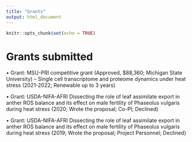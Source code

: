 ```yaml
---
title: "Grants"
output: html_document
---
```


```r
knitr::opts_chunk$set(echo = TRUE)
```

# Grants submitted

•	Grant: MSU-PRI competitive grant (Approved, $88,360; Michigan State University) – Single cell transcriptome and proteome dynamics under heat stress (2021-2022; Renewable up to 3 years) <br>

•	Grant: USDA-NIFA-AFRI Dissecting the role of leaf assimilate export in anther ROS balance and its effect on male fertility of Phaseolus vulgaris during heat stress (2020; Wrote the proposal; Co-PI; Declined) <br>

•	Grant: USDA-NIFA-AFRI Dissecting the role of leaf assimilate export in anther ROS balance and its effect on male fertility of Phaseolus vulgaris during heat stress (2019; Wrote the proposal; Project Personnel; Declined) <br>